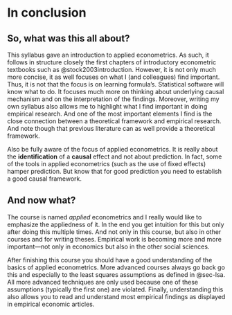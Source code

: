 # In conclusion

## So, what was this all about?

This syllabus gave an introduction to applied econometrics. As such, it follows in structure closely the first chapters of introductory econometric textbooks such as @stock2003introduction. However, it is not only much more concise, it as well focuses on what I (and colleagues) find important. Thus, it is not that the focus is on learning formula's. Statistical software will know what to do. It focuses much more on thinking about underlying causal mechanism and on the interpretation of the findings. Moreover, writing my own syllabus also allows me to highlight what I find important in doing empirical research. And one of the most important elements I find is the close connection between a theoretical framework and empirical research. And note though that previous literature can as well provide a theoretical framework. 

Also be fully aware of the focus of applied econometrics. It is really about the **identification** of a **causal** effect and not about prediction. In fact, some of the tools in applied econometrics (such as the use of fixed effects) hamper prediction. But know that for good prediction you need to establish a good causal framework.

## And now what?

The course is named *applied* econometrics and I really would like to emphasize the appliedness of it. In the end you get intuition for this but only after doing this multiple times. And not only in this course, but also in other courses and for writing theses. Empirical work is becoming more and more important---not only in economics but also in the other social sciences. 

After finishing this course you should have a good understanding of the basics of applied econometrics. More advanced courses always go back go this and especially to the least squares assumptions as defined in @sec-lsa. All more advanced techniques are only used because one of these assumptions (typically the first one) are violated. Finally, understanding this also allows you to read and understand most empirical findings as displayed in empirical economic articles. 
